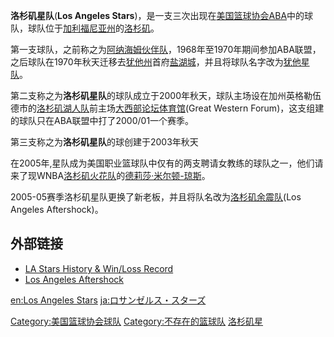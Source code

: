 '''洛杉矶星队'''('''Los Angeles Stars''')，是一支三次出现在[[美国篮球协会|美国篮球协会]]ABA中的球队，球队位于[[加利福尼亚州|加利福尼亚州]]的[[洛杉矶|洛杉矶]]。

第一支球队，之前称之为[[阿纳海姆伙伴队|阿纳海姆伙伴队]]，1968年至1970年期间参加ABA联盟，之后球队在1970年秋天迁移去[[犹他州|犹他州]]首府[[盐湖城|盐湖城]]，并且将球队名字改为[[犹他星队|犹他星队]]。

第二支称之为'''洛杉矶星队'''的球队成立于2000年秋天，球队主场设在加州英格勒伍德市的[[洛杉矶湖人队|洛杉矶湖人队]]前主场[[大西部论坛体育馆|大西部论坛体育馆]](Great Western Forum)，这支组建的球队只在ABA联盟中打了2000/01一个赛季。 

第三支称之为'''洛杉矶星队'''的球创建于2003年秋天

在2005年,星队成为美国职业篮球队中仅有的两支聘请女教练的球队之一，他们请来了现WNBA[[洛杉矶火花队|洛杉矶火花队]]的[[德莉莎·米尔顿-琼斯|德莉莎·米尔顿-琼斯]]。

2005-05赛季洛杉矶星队更换了新老板，并且将队名改为[[洛杉矶余震队|洛杉矶余震队]](Los Angeles Aftershock)。


==外部链接==
* [http://www.losangelesalmanac.com/topics/Sports/sp12ba.htm LA Stars History & Win/Loss Record] {{Wayback|url=http://www.losangelesalmanac.com/topics/Sports/sp12ba.htm |date=20160306123629 }}
* [https://web.archive.org/web/20070929114630/http://www.laaftershock.net/ Los Angeles Aftershock]

[[Category:美国篮球协会球队|Category:美国篮球协会球队]]
[[Category:不存在的篮球队|Category:不存在的篮球队]]
[[Category:洛杉矶星|]]

[[en:Los_Angeles_Stars|en:Los Angeles Stars]]
[[ja:ロサンゼルス・スターズ|ja:ロサンゼルス・スターズ]]
